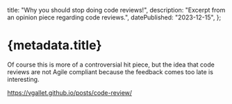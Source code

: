 
  title: "Why you should stop doing code reviews!",
  description: "Excerpt from an opinion piece regarding code reviews.",
  datePublished: "2023-12-15",
};

# {metadata.title}

Of course this is more of a controversial hit piece, but the idea that code reviews are not Agile compliant because the feedback comes too late is interesting.

<a href="https://vgallet.github.io/posts/code-review/" target="_blank">
  https://vgallet.github.io/posts/code-review/
</a>

<DatePublished dateTime={metadata.datePublished} />
